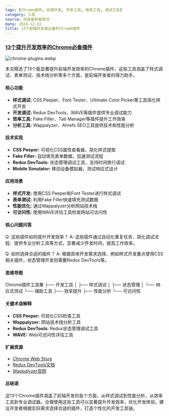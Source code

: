 ```yaml
---
tags: [Chrome插件, 前端开发, 开发工具, 效率工具, 调试工具]
category: 工具
source: 科技爱好者周刊
date: 2024-12-22
title: 13个前端开发者必备的Chrome插件
---
```


### [13个提升开发效率的Chrome必备插件](https://jsdevspace.substack.com/p/13-super-useful-chrome-plugins-for)

![chrome-plugins.webp](https://img.mengpeng.tech/i/2024/12/22/6767c05f61972.webp)

本文精选了13个能显著提升前端开发效率的Chrome插件，这些工具涵盖了样式调试、表单测试、技术栈分析等多个方面，是前端开发者的得力助手。

#### 核心功能

- **样式调试:** CSS Peeper、Font Tester、Ultimate Color Picker等工具简化样式开发
- **开发调试:** Redux DevTools、WAVE等插件提供专业调试能力
- **效率工具:** Fake Filler、Tab Manager等插件提升工作效率
- **分析工具:** Wappalyzer、Ahrefs SEO工具提供技术和性能分析

#### 技术实现

- **CSS Peeper:** 可视化CSS属性查看器，简化样式提取
- **Fake Filler:** 自动填充表单数据，加速测试流程
- **Redux DevTools:** 状态管理调试工具，支持时间旅行调试
- **Mobile Simulator:** 移动设备模拟器，测试响应式设计

#### 应用场景

- **样式开发:** 使用CSS Peeper和Font Tester进行样式调试
- **表单测试:** 利用Fake Filler快速填充测试数据
- **性能优化:** 通过Wappalyzer分析网站技术栈
- **可访问性:** 使用WAVE评估工具检查网站可访问性

#### 核心问题问答

Q: 这些插件如何提升开发效率？
A: 这些插件通过自动化重复任务、简化调试流程、提供专业分析工具等方式，显著减少开发时间，提高工作效率。

Q: 如何选择合适的插件？
A: 根据具体开发需求选择，例如样式开发重点使用CSS相关插件，状态管理开发则需要Redux DevTools等。

#### 思维导图
Chrome插件工具集
├── 开发工具
│   ├── 样式调试
│   ├── 状态管理
│   └── 响应式测试
└── 辅助工具
    ├── 效率提升
    ├── 性能分析
    └── 可访问性

#### 关键术语解释

- **CSS Peeper:** 可视化CSS检查工具
- **Wappalyzer:** 网站技术栈分析工具
- **Redux DevTools:** Redux状态管理调试工具
- **WAVE:** Web可访问性评估工具

#### 扩展资源

- [Chrome Web Store](https://chrome.google.com/webstore)
- [Redux DevTools文档](https://github.com/reduxjs/redux-devtools)
- [Wappalyzer官网](https://www.wappalyzer.com/)

#### 总结语

这13个Chrome插件涵盖了前端开发的各个方面，从样式调试到性能分析，从效率工具到专业调试器。合理使用这些工具可以显著提升开发效率，优化开发体验。建议开发者根据实际需求选择合适的插件，打造个性化的开发工具链。 